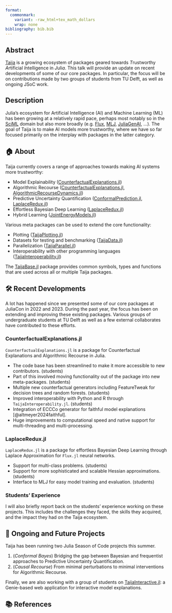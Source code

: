 ```yaml
---
format: 
  commonmark:
    variant: -raw_html+tex_math_dollars
    wrap: none
bibliography: bib.bib
---
```


## Abstract

[Taija](https://github.com/JuliaTrustworthyAI) is a growing ecosystem of packages geared towards *T*rustworthy *A*rtificial *I*ntelligence in *J*uli*a*. This talk will provide an update on recent developments of some of our core packages. In particular, the focus will be on contributions made by two groups of students from TU Delft, as well as ongoing JSoC work.

## Description

Julia's ecosystem for Artificial Intelligence (AI) and Machine Learning (ML) has been growing at a relatively rapid pace, perhaps most notably so in the [SciML](https://sciml.ai/) domain but also more broadly (e.g. [Flux](https://fluxml.ai/), [MLJ](https://juliaai.github.io/MLJ.jl/stable/), [JuliaGenAI](https://github.com/JuliaGenAI/juliagenai.org), ...). The goal of Taija is to make AI models more trustworthy, where we have so far focused primarily on the interplay with packages in the latter category.

## 🏠 About 

Taija currently covers a range of approaches towards making AI systems more trustworthy:

- Model Explainability ([CounterfactualExplanations.jl](https://github.com/JuliaTrustworthyAI/CounterfactualExplanations.jl))
- Algorithmic Recourse ([CounterfactualExplanations.jl](https://github.com/JuliaTrustworthyAI/CounterfactualExplanations.jl), [AlgorithmicRecourseDynamics.jl](https://github.com/JuliaTrustworthyAI/AlgorithmicRecourseDynamics.jl))
- Predictive Uncertainty Quantification ([ConformalPrediction.jl](https://github.com/JuliaTrustworthyAI/ConformalPrediction.jl), [LaplaceRedux.jl](https://github.com/JuliaTrustworthyAI/LaplaceRedux.jl))
- Effortless Bayesian Deep Learning ([LaplaceRedux.jl](https://github.com/JuliaTrustworthyAI/LaplaceRedux.jl))
- Hybrid Learning ([JointEnergyModels.jl](https://github.com/JuliaTrustworthyAI/JointEnergyModels.jl))

Various meta packages can be used to extend the core functionality:

- Plotting ([TaijaPlotting.jl](https://github.com/JuliaTrustworthyAI/TaijaPlotting.jl))
- Datasets for testing and benchmarking ([TaijaData.jl](https://github.com/JuliaTrustworthyAI/TaijaData.jl))
- Parallelization ([TaijaParallel.jl](https://github.com/JuliaTrustworthyAI/TaijaParallel.jl))
- Interoperability with other programming languages ([TaijaInteroperability.jl](https://github.com/JuliaTrustworthyAI/TaijaInteroperability.jl))

The [TaijaBase.jl](https://github.com/JuliaTrustworthyAI/TaijaBase.jl) package provides common symbols, types and functions that are used across all or multiple Taija packages.

## 🛠️ Recent Developments

A lot has happened since we presented some of our core packages at JuliaCon in 2022 and 2023. During the past year, the focus has been on extending and improving these existing packages. Various groups of undergraduate students at TU Delft as well as a few external collaborates have contributed to these efforts. 

### CounterfactualExplanations.jl

`CounterfactualExplanations.jl` is a package for Counterfactual Explanations and Algorithmic Recourse in Julia. 

- The code base has been streamlined to make it more accessible to new contributors. (students)
- Part of this involved moving functionality out of the package into new meta-packages. (students)
- Multiple new counterfactual generators including FeatureTweak for decision trees and random forests. (students)
- Improved interoperability with Python and R through `TaijaInteroperability.jl`. (students)
- Integration of ECCCo generator for faithful model explanations [@altmeyer2024faithful]. 
- Huge improvements to computational speed and native support for multi-threading and multi-processing.

### LaplaceRedux.jl

`LaplaceRedux.jl` is a package for effortless Bayesian Deep Learning through Laplace Approximation for `Flux.jl` neural networks. 

- Support for multi-class problems. (students)
- Support for more sophisticated and scalable Hessian approximations. (students)
- Interface to MLJ for easy model training and evaluation. (students)

### Students' Experience

I will also briefly report back on the students' experience working on these projects. This includes the challenges they faced, the skills they acquired, and the impact they had on the Taija ecosystem.

## 🎯 Ongoing and Future Projects

Taija has been running two Julia Season of Code projects this summer.

1. (*Conformal Bayes*) Bridging the gap between Bayesian and frequentist approaches to Predictive Uncertainty Quantification.
2. (*Causal Recourse*) From minimal perturbations to minimal interventions for Algorithmic Recourse.

Finally, we are also working with a group of students on [TaijaInteractive.jl](https://github.com/JuliaTrustworthyAI/TaijaInteractive.jl): a Genie-based web application for interactive model explanations.

## 📚 References

::: {#refs}
:::

<!-- Programming in Julia has definitely helped us become better programmers: the languages we usually used during our bachelor's courses were either ones that strongly encourage imperative programming (Java, Python) or ones that strongly encourage functional programming (Haskell, Scala). Julia, in my opinion, tries to take a middle road between those languages, and the programming patterns that emerge from this design choice were cool to learn about.
Building an early-stage package in a relatively new language was also an interesting experience: there was a lot more trial and error compared to our usual programming projects, and it was sometimes hard to find the information that would help us find the right approach. However, whenever we had such questions and asked them from the wider Julia community, there were always people ready to help in my experience, which was nice. -->